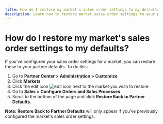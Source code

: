 ```yaml
---
title: How do I restore my market's sales order settings to my defaults?
description: Learn how to restore market sales order settings to your partner defaults
---
```


# How do I restore my market's sales order settings to my defaults?

If you've configured your sales order settings for a market, you can restore these to your partner defaults. To do this: 

1. Go to **Partner Center > Administration > Customize**
2. Click **Markets**
3. Click the edit icon ![edit icon](./img/restore-market-settings/edit-icon.png) next to the market you wish to restore
4. Go to **Sales > Configure Orders and Sales Processes**
5. Scroll to the bottom of the page and click **Restore Back to Partner Defaults.**

**Note:** **Restore Back to Partner Defaults** will only appear if you've previously configured the market's sales order settings.